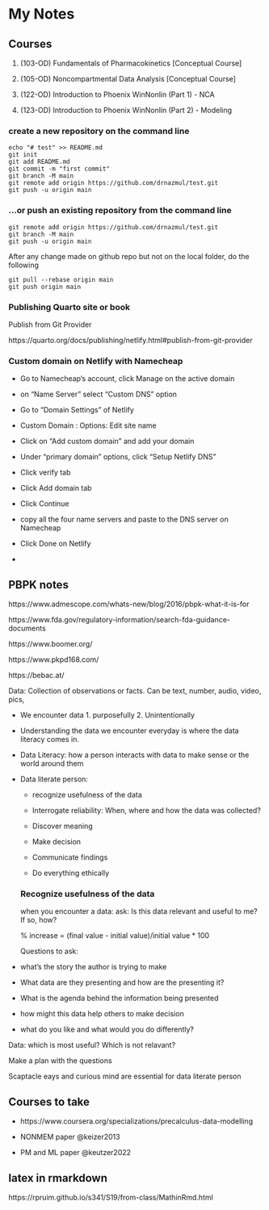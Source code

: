 # My Notes

## Courses

1.  (103-OD) Fundamentals of Pharmacokinetics \[Conceptual Course\]

2.  (105-OD) Noncompartmental Data Analysis \[Conceptual Course\]

3.  (122-OD) Introduction to Phoenix WinNonlin (Part 1) - NCA

4.  (123-OD) Introduction to Phoenix WinNonlin (Part 2) - Modeling

### create a new repository on the command line

    echo "# test" >> README.md
    git init
    git add README.md
    git commit -m "first commit"
    git branch -M main
    git remote add origin https://github.com/drnazmul/test.git
    git push -u origin main

### ...or push an existing repository from the command line

    git remote add origin https://github.com/drnazmul/test.git
    git branch -M main
    git push -u origin main

After any change made on github repo but not on the local folder, do the following

    git pull --rebase origin main
    git push origin main

### Publishing Quarto site or book

Publish from Git Provider

https://quarto.org/docs/publishing/netlify.html#publish-from-git-provider

### Custom domain on Netlify with Namecheap

-   Go to Namecheap's account, click Manage on the active domain

-   on "Name Server" select "Custom DNS" option

-   Go to "Domain Settings" of Netlify

-   Custom Domain : Options: Edit site name

-   Click on "Add custom domain" and add your domain

-   Under "primary domain" options, click "Setup Netlify DNS"

-   Click verify tab

-   Click Add domain tab

-   Click Continue

-   copy all the four name servers and paste to the DNS server on Namecheap

-   Click Done on Netlify

-   

## PBPK notes

https://www.admescope.com/whats-new/blog/2016/pbpk-what-it-is-for

https://www.fda.gov/regulatory-information/search-fda-guidance-documents

https://www.boomer.org/

https://www.pkpd168.com/

https://bebac.at/

Data: Collection of observations or facts. Can be text, number, audio, video, pics,

-   We encounter data 1. purposefully 2. Unintentionally

-   Understanding the data we encounter everyday is where the data literacy comes in.

-   Data Literacy: how a person interacts with data to make sense or the world around them

-   Data literate person:

    -   recognize usefulness of the data

    -   Interrogate reliability: When, where and how the data was collected?

    -   Discover meaning

    -   Make decision

    -   Communicate findings

    -   Do everything ethically

    ### Recognize usefulness of the data

    when you encounter a data: ask: Is this data relevant and useful to me? If so, how?

    \% increase = (final value - initial value)/initial value \* 100

    Questions to ask:

-   what's the story the author is trying to make

-   What data are they presenting and how are the presenting it?

-   What is the agenda behind the information being presented

-   how might this data help others to make decision

-   what do you like and what would you do differently?

Data: which is most useful? Which is not relavant?

Make a plan with the questions

Scaptacle eays and curious mind are essential for data literate person

## Courses to take

-   https://www.coursera.org/specializations/precalculus-data-modelling

-   NONMEM paper @keizer2013

-   PM and ML paper @keutzer2022

## latex in rmarkdown

https://rpruim.github.io/s341/S19/from-class/MathinRmd.html
